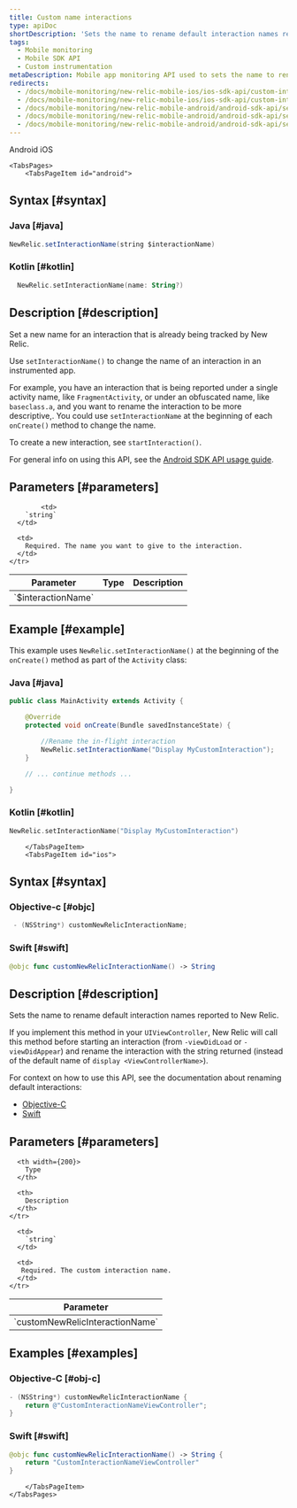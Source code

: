 ```yaml
---
title: Custom name interactions
type: apiDoc
shortDescription: 'Sets the name to rename default interaction names reported to New Relic.'
tags:
  - Mobile monitoring
  - Mobile SDK API
  - Custom instrumentation
metaDescription: Mobile app monitoring API used to sets the name to rename default interaction names reported to New Relic.
redirects:
  - /docs/mobile-monitoring/new-relic-mobile-ios/ios-sdk-api/custom-interaction-name
  - /docs/mobile-monitoring/new-relic-mobile-ios/ios-sdk-api/custom-interaction-name-ios-sdk-api
  - /docs/mobile-monitoring/new-relic-mobile-android/android-sdk-api/setinteractionname-android-agent-api
  - /docs/mobile-monitoring/new-relic-mobile-android/android-sdk-api/setinteractionname-android-sdk-api
  - /docs/mobile-monitoring/new-relic-mobile-android/android-sdk-api/set-interaction-name
---
```


<Tabs>
	<TabsBar>
        <TabsBarItem id="android">
            Android
        </TabsBarItem>
        <TabsBarItem id="ios">
            iOS
        </TabsBarItem>
    </TabsBar>

    <TabsPages>
        <TabsPageItem id="android">
## Syntax [#syntax]

### Java [#java] 

```java
NewRelic.setInteractionName(string $interactionName)
```

### Kotlin [#kotlin]

```kotlin
  NewRelic.setInteractionName(name: String?)
```

## Description [#description]

Set a new name for an interaction that is already being tracked by New Relic.

Use `setInteractionName()` to change the name of an interaction in an instrumented app.

For example, you have an interaction that is being reported under a single activity name, like `FragmentActivity`, or under an obfuscated name, like `baseclass.a`, and you want to rename the interaction to be more descriptive,. You could use `setInteractionName` at the beginning of each `onCreate()` method to change the name.

To create a new interaction, see `startInteraction()`.

For general info on using this API, see the [Android SDK API usage guide](/docs/mobile-monitoring/new-relic-mobile-android/install-configure/work-android-sdk-api).

## Parameters [#parameters]

<table>
  <thead>
    <tr>
      <th width={200}>
        Parameter
      </th>
      <th width={200}>
        Type
      </th>
      <th>
        Description
      </th>
    </tr>
  </thead>

  <tbody>
    <tr>
      <td>
        `$interactionName`
      </td>

            <td>
        `string`
      </td>

      <td>
        Required. The name you want to give to the interaction.
      </td>
    </tr>
  </tbody>
</table>

## Example [#example]

This example uses `NewRelic.setInteractionName()` at the beginning of the `onCreate()` method as part of the `Activity` class:

### Java [#java]

```java
public class MainActivity extends Activity {

    @Override
    protected void onCreate(Bundle savedInstanceState) {

    	//Rename the in-flight interaction
        NewRelic.setInteractionName("Display MyCustomInteraction");
    }

    // ... continue methods ...

}
```

### Kotlin [#kotlin]

```kotlin
NewRelic.setInteractionName("Display MyCustomInteraction")
```

        </TabsPageItem>
        <TabsPageItem id="ios">

## Syntax [#syntax]

### Objective-c [#objc]

```objectivec
 - (NSString*) customNewRelicInteractionName;
```

### Swift [#swift]

```swift
@objc func customNewRelicInteractionName() -> String
```

## Description [#description]

Sets the name to rename default interaction names reported to New Relic.

If you implement this method in your `UIViewController`, New Relic will call this method before starting an interaction (from `-viewDidLoad` or `-viewDidAppear`) and rename the interaction with the string returned (instead of the default name of `display <ViewControllerName>`).

For context on how to use this API, see the documentation about renaming default interactions:

* [Objective-C](/docs/mobile-monitoring/new-relic-mobile/mobile-sdk/mobile-sdk-api-guide/#objc-custom-att-events)
* [Swift](/docs/mobile-monitoring/new-relic-mobile/mobile-sdk/mobile-sdk-api-guide/#swift-custom-att-events)

## Parameters [#parameters]

<table>
  <thead>
    <tr>
      <th width={200}>
        Parameter
      </th>

      <th width={200}>
        Type
      </th> 

      <th>
        Description
      </th>
    </tr>
  </thead>

  <tbody>
    <tr>
      <td>
        `customNewRelicInteractionName`
      </td>

      <td>
        `string`
      </td>

      <td>
       Required. The custom interaction name.
      </td>
    </tr>
  </tbody>
</table>

## Examples [#examples]

### Objective-C [#obj-c]

```objectivec
- (NSString*) customNewRelicInteractionName {
    return @"CustomInteractionNameViewController";
}
```

### Swift [#swift]

```swift
@objc func customNewRelicInteractionName() -> String {
    return "CustomInteractionNameViewController"
}
```

        </TabsPageItem>
    </TabsPages>
</Tabs>
